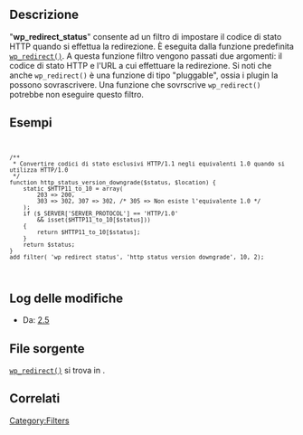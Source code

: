 {{Languages|
{{en|Plugin_API/Filter_Reference/wp_redirect_status}}
{{it|API_dei_plugin/Riferimento filtri/wp_redirect_status}}
}}

== Descrizione ==

"'''wp_redirect_status'''" consente ad un filtro di impostare il codice di stato HTTP quando si effettua la redirezione. &Egrave; eseguita dalla funzione predefinita <code>[[it:Riferimento_funzioni/wp_redirect|wp_redirect()]]</code>. A questa funzione filtro vengono passati due argomenti: il codice di stato HTTP e l'URL a cui effettuare la redirezione. Si noti che anche <code>wp_redirect()</code> è una funzione di tipo "pluggable", ossia i plugin la possono sovrascrivere. Una funzione che sovrscrive <code>wp_redirect()</code> potrebbe non eseguire questo filtro.

== Esempi ==

<code><pre>/**
 * Convertire codici di stato esclusivi HTTP/1.1 negli equivalenti 1.0 quando si utilizza HTTP/1.0
 */
function http_status_version_downgrade($status, $location) {
    static $HTTP11_to_10 = array(
        203 => 200,
        303 => 302, 307 => 302, /* 305 => Non esiste l'equivalente 1.0 */
    );
    if ($_SERVER['SERVER_PROTOCOL'] == 'HTTP/1.0' 
        && isset($HTTP11_to_10[$status])) 
    {
        return $HTTP11_to_10[$status];
    }
    return $status;
}
add_filter( 'wp_redirect_status', 'http_status_version_downgrade', 10, 2);
</pre></code>

== Log delle modifiche ==

* Da: [[Version 2.5|2.5]]

== File sorgente ==

<code>[[it:Riferimento_funzioni/wp_redirect|wp_redirect()]]</code> si trova in {{Trac|wp-includes/pluggable.php}}.

== Correlati ==

[[Category:Filters]]